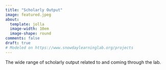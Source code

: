 ```yaml
---
title: "Scholarly Output"
image: featured.jpeg
about:
  template: jolla
  image-width: 10em
  image-shape: round
comments: false
draft: true
# Modeled on https://www.snowdaylearninglab.org/projects
---
```


The wide range of scholarly output related to and coming through the lab.
